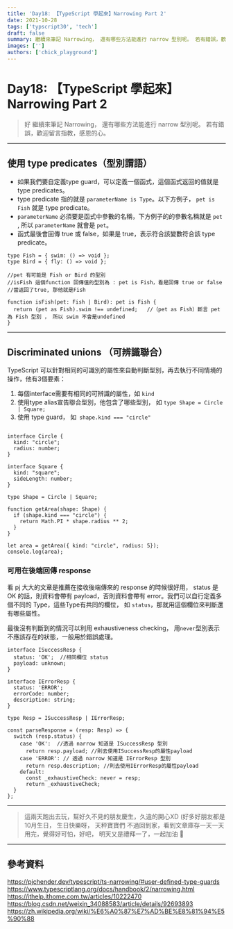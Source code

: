 ```yaml
---
title: 'Day18: 【TypeScript 學起來】Narrowing Part 2'
date: 2021-10-28
tags: ['typscript30', 'tech']
draft: false
summary: 繼續來筆記 Narrowing， 還有哪些方法能進行 narrow 型別呢。 若有錯誤，歡迎留言指教，感恩的心。
images: ['']
authors: ['chick_playground']
---
```


# Day18: 【TypeScript 學起來】Narrowing Part 2

> 好 繼續來筆記 Narrowing， 還有哪些方法能進行 narrow 型別呢。 若有錯誤，歡迎留言指教，感恩的心。

---

## 使用 type predicates（型別謂語）

- 如果我們要自定義type guard，可以定義一個函式，這個函式返回的值就是 type predicates。
- type predicate 指的就是 `parameterName is Type`。以下方例子， `pet is Fish` 就是 type predicate。
- `parameterName` 必須要是函式中參數的名稱，下方例子的的參數名稱就是 `pet` , 所以 `parameterName` 就會是 `pet`。
- 函式最後會回傳 true 或 false，如果是 true，表示符合該變數符合該 type predicate。

```javascript=
type Fish = { swim: () => void };
type Bird = { fly: () => void };

//pet 有可能是 Fish or Bird 的型別
//isFish 這個function 回傳值的型別為 : pet is Fish，看是回傳 true or false
//當返回了true, 那他就是Fish

function isFish(pet: Fish | Bird): pet is Fish {
  return (pet as Fish).swim !== undefined;   //（pet as Fish）斷言 pet 為 Fish 型別 ， 所以 swim 不會是undefined
}
```

---

## Discriminated unions （可辨識聯合）

TypeScript 可以針對相同的可識別的屬性來自動判斷型別，再去執行不同情境的操作，他有3個要素：

1. 每個interface需要有相同的可辨識的屬性，如 `kind`
2. 使用type alias宣告聯合型別，他包含了哪些型別， 如 `type Shape = Circle | Square;`
3. 使用 type guard， 如` shape.kind === "circle"`

```typescript=

interface Circle {
  kind: "circle";
  radius: number;
}

interface Square {
  kind: "square";
  sideLength: number;
}

type Shape = Circle | Square;

function getArea(shape: Shape) {
  if (shape.kind === "circle") {
    return Math.PI * shape.radius ** 2;
  }
}

let area = getArea({ kind: "circle", radius: 5});
console.log(area);
```

### 可用在後端回傳 response

看 pj 大大的文章是推薦在接收後端傳來的 response 的時候很好用， status 是 OK 的話，則資料會帶有 payload，否則資料會帶有 error。我們可以自行定義多個不同的 Type，這些Type有共同的欄位， 如 `status`，那就用這個欄位來判斷還有哪些屬性。

最後沒有判斷到的情況可以利用 exhaustiveness checking， 用`never`型別表示不應該存在的狀態，一般用於錯誤處理。

```javascript=
interface ISuccessResp {
  status: 'OK';  //相同欄位 status
  payload: unknown;
}

interface IErrorResp {
  status: 'ERROR';
  errorCode: number;
  description: string;
}

type Resp = ISuccessResp | IErrorResp;

const parseResponse = (resp: Resp) => {
  switch (resp.status) {
    case 'OK':  //透過 narrow 知道是 ISuccessResp 型別
      return resp.payload; //則去使用ISuccessResp的屬性payload
    case 'ERROR': // 透過 narrow 知道是 IErrorResp 型別
      return resp.description; //則去使用IErrorResp的屬性payload
    default:
      const _exhaustiveCheck: never = resp;
      return _exhaustiveCheck;
  }
};
```

---

> 這兩天跑出去玩，幫好久不見的朋友慶生，久違的開心XD (好多好朋友都是10月生日， 生日快樂呀， 天秤寶寶們
> 不過回到家，看到文章庫存一天一天用完，覺得好可怕，好吧， 明天又是禮拜一了，一起加油 💪

---

## 參考資料

https://pjchender.dev/typescript/ts-narrowing/#user-defined-type-guards
https://www.typescriptlang.org/docs/handbook/2/narrowing.html
https://ithelp.ithome.com.tw/articles/10222470
https://blog.csdn.net/weixin_34088583/article/details/92693893
https://zh.wikipedia.org/wiki/%E6%A0%87%E7%AD%BE%E8%81%94%E5%90%88
